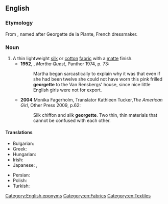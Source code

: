 {{also|Georgette}}
==English==
{{wikipedia}}

===Etymology===
From {{uder|en|fr|georgette}}, named after Georgette de la Plante, French dressmaker.

===Noun===
{{en-noun}}

# A thin lightweight [[silk]] or [[cotton]] [[fabric]] with a [[matte]] finish.
#* '''1952''', {{w|Doris Lessing}}, ''Martha Quest'', Panther 1974, p. 73:
#*: Martha began sarcastically to explain why it was that even if she had been twelve she could not have worn this pink frilled '''georgette''' to the Van Rensbergs' house, since nice little English girls were not for export.
#* '''2004''' Monika Fagerholm, Translator Kathleen Tucker,''The American Girl'', Other Press 2009, p.62:
#*: Silk chiffon and silk '''georgette'''. Two thin, thin materials that cannot be confused with each other.

====Translations====
{{trans-top|fabric}}
* Bulgarian: {{t|bg|жоржет|m|sc=Cyrl}}
* Greek: {{t+|el|ζορζέτα|f}}
* Hungarian: {{t|hu|zsorzsett}}
* Irish: {{t|ga|seoirséad|m}}
* Japanese: {{t|ja|ジョーゼット|tr=jōzetto}}, {{t|ja|経緯縮緬|tr=たてよこちりめん, tateyoko chirimen}}
{{trans-mid}}
* Persian: {{t+|fa|ژرژت|tr=žoržet|sc=fa-Arab}}
* Polish: {{t+|pl|żorżeta|f}}
* Turkish: {{t+|tr|jorjet}}
{{trans-bottom}}

[[Category:English eponyms]]
[[Category:en:Fabrics]]
[[Category:en:Textiles]]